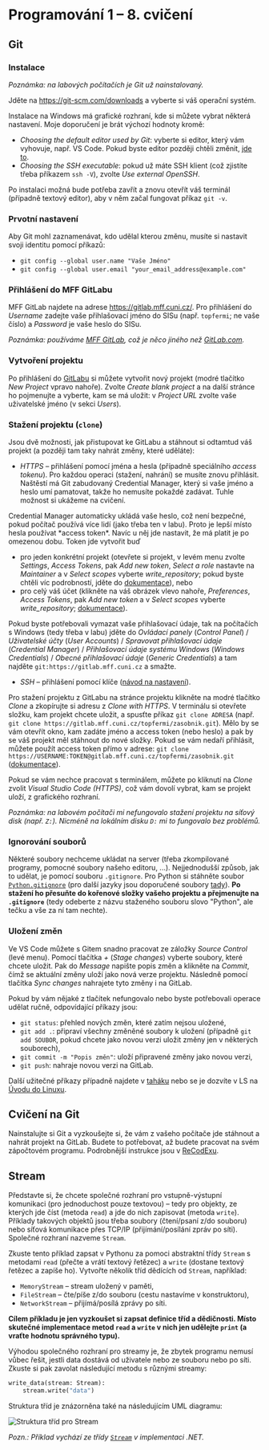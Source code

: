 
<Head>
  <title>Cvičení NPRG030 – Programování 1 – Michal Töpfer</title>
</Head>

# Programování 1 &ndash; 8. cvičení

## Git

### Instalace

*Poznámka: na labových počítačích je Git už nainstalovaný.*

Jděte na https://git-scm.com/downloads a vyberte si váš operační systém.

Instalace na Windows má grafické rozhraní, kde si můžete vybrat některá nastavení. Moje doporučení je brát výchozí hodnoty kromě:

* *Choosing the default editor used by Git*: vyberte si editor, který vám vyhovuje, např. VS Code. Pokud byste editor později chtěli změnit, [jde to](https://docs.github.com/en/get-started/getting-started-with-git/associating-text-editors-with-git).
* *Choosing the SSH executable*: pokud už máte SSH klient (což zjistíte třeba příkazem `ssh -V`), zvolte *Use external OpenSSH*.

Po instalaci možná bude potřeba zavřít a znovu otevřít váš terminál (případně textový editor), aby v něm začal fungovat příkaz `git -v`.

### Prvotní nastavení

Aby Git mohl zaznamenávat, kdo udělal kterou změnu, musíte si nastavit svoji identitu pomocí příkazů:

* `git config --global user.name "Vaše Jméno"`
* `git config --global user.email "your_email_address@example.com"`

### Přihlášení do MFF GitLabu

MFF GitLab najdete na adrese https://gitlab.mff.cuni.cz/. Pro přihlášení do *Username* zadejte vaše přihlašovací jméno do SISu (např. `topfermi`; ne vaše číslo) a *Password* je vaše heslo do SISu.

*Poznámka: používáme [MFF GitLab](https://gitlab.mff.cuni.cz/), což je něco jiného než [GitLab.com](https://gitlab.com).*

### Vytvoření projektu

Po přihlášení do [GitLabu](https://gitlab.mff.cuni.cz/) si můžete vytvořit nový projekt (modré tlačítko *New Project* vpravo nahoře). Zvolte *Create blank project* a na další stránce ho pojmenujte a vyberte, kam se má uložit: v *Project URL* zvolte vaše uživatelské jméno (v sekci *Users*).

### Stažení projektu (<NoTextTransform>`clone`</NoTextTransform>)

Jsou dvě možnosti, jak přistupovat ke GitLabu a stáhnout si odtamtud váš projekt (a později tam taky nahrát změny, které uděláte):

* *HTTPS* &ndash; přihlášení pomocí jména a hesla (případně speciálního *access tokenu*). Pro každou operaci (stažení, nahrání) se musíte znovu přihlásit. Naštěstí má Git zabudovaný Credential Manager, který si vaše jméno a heslo umí pamatovat, takže ho nemusíte pokaždé zadávat. Tuhle možnost si ukážeme na cvičení.

<CardWarning>
Credential Manager automaticky ukládá vaše heslo, což není bezpečné, pokud počítač používá více lidí (jako třeba ten v labu). Proto je lepší místo hesla používat *access token*. Navíc u něj jde nastavit, že má platit je po omezenou dobu.
Token jde vytvořit buď

* pro jeden konkrétní projekt (otevřete si projekt, v levém menu zvolte *Settings*, *Access Tokens*, pak *Add new token*, *Select a role* nastavte na *Maintainer* a v *Select scopes* vyberte *write_repository*; pokud byste chtěli víc podrobností, jděte do [dokumentace](https://gitlab.mff.cuni.cz/help/user/project/settings/project_access_tokens.md)), nebo
* pro celý váš účet (klikněte na váš obrázek vlevo nahoře, *Preferences*, *Access Tokens*, pak *Add new token* a v *Select scopes* vyberte *write_repository*; [dokumentace](https://gitlab.mff.cuni.cz/help/user/profile/personal_access_tokens.md)).

Pokud byste potřebovali vymazat vaše přihlašovací údaje, tak na počítačích s Windows (tedy třeba v labu) jděte do *Ovládací panely* (*Control Panel*) / *Uživatelské účty* (*User Accounts*) / *Spravovat přihlašovací údaje* (*Credential Manager*) / *Přihlašovací údaje systému Windows* (*Windows Credentials*) / *Obecné přihlašovací údaje* (*Generic Credentials*) a tam najděte `git:https://gitlab.mff.cuni.cz` a smažte.
</CardWarning>

* *SSH* &ndash; přihlášení pomocí klíče ([návod na nastavení](https://gitlab.mff.cuni.cz/help/user/ssh.md)).

Pro stažení projektu z GitLabu na stránce projektu klikněte na modré tlačítko *Clone* a zkopírujte si adresu z *Clone with HTTPS*. V terminálu si otevřete složku, kam projekt chcete uložit, a spusťte příkaz `git clone ADRESA` (např. `git clone https://gitlab.mff.cuni.cz/topfermi/zasobnik.git`). Mělo by se vám otevřít okno, kam zadáte jméno a access token (nebo heslo) a pak by se váš projekt měl stáhnout do nové složky. Pokud se vám nedaří přihlásit, můžete použít access token přímo v adrese: `git clone https://USERNAME:TOKEN@gitlab.mff.cuni.cz/topfermi/zasobnik.git` ([dokumentace](https://gitlab.mff.cuni.cz/help/gitlab-basics/start-using-git.md#clone-using-a-token)).

Pokud se vám nechce pracovat s terminálem, můžete po kliknutí na *Clone* zvolit *Visual Studio Code (HTTPS)*, což vám dovolí vybrat, kam se projekt uloží, z grafického rozhraní.

*Poznámka: na labovém počítači mi nefungovalo stažení projektu na síťový disk (např. `Z:`). Nicméně na lokálním disku `D:` mi to fungovalo bez problémů.*

### Ignorování souborů

Některé soubory nechceme ukládat na server (třeba zkompilované programy, pomocné soubory našeho editoru, ...). Nejjednodušší způsob, jak to udělat, je pomocí souboru `.gitignore`. Pro Python si stáhněte soubor [`Python.gitignore`](https://github.com/github/gitignore/blob/main/Python.gitignore) (pro další jazyky jsou doporučené soubory [tady](https://github.com/github/gitignore)). **Po stažení ho přesuňte do kořenové složky vašeho projektu a přejmenujte na `.gitignore`** (tedy odeberte z názvu staženého souboru slovo "Python", ale tečku a vše za ní tam nechte).

### Uložení změn

Ve VS Code můžete s Gitem snadno pracovat ze záložky *Source Control* (levé menu). Pomocí tlačítka *+* (*Stage changes*) vyberte soubory, které chcete uložit. Pak do *Message* napište popis změn a klikněte na *Commit*, čímž se aktuální změny uloží jako nová verze projektu. Následně pomocí tlačítka *Sync changes* nahrajete tyto změny i na GitLab.

Pokud by vám nějaké z tlačítek nefungovalo nebo byste potřebovali operace udělat ručně, odpovídající příkazy jsou:

* `git status`: přehled nových změn, které zatím nejsou uložené,
* `git add .`: připraví všechny změněné soubory k uložení (případně `git add SOUBOR`, pokud chcete jako novou verzi uložit změny jen v některých souborech),
* `git commit -m "Popis změn"`: uloží připravené změny jako novou verzi,
* `git push`: nahraje novou verzi na GitLab.

Další užitečné příkazy případně najdete v [taháku](https://pyvec.github.io/cheatsheets/basic-git/basic-git-cs.pdf") nebo se je dozvíte v LS na [Úvodu do Linuxu](https://d3s.mff.cuni.cz/cz/teaching/nswi177/).

## Cvičení na Git

Nainstalujte si Git a vyzkoušejte si, že vám z vašeho počítače jde stáhnout a nahrát projekt na GitLab. Budete to potřebovat, až budete pracovat na svém zápočtovém programu. Podrobnější instrukce jsou v [ReCodExu](https://recodex.mff.cuni.cz/app/assignment/86959be4-6aaa-4786-a59c-15b120ddc68a).

## Stream

Představte si, že chcete společné rozhraní pro vstupně-výstupní komunikaci (pro jednoduchost pouze textovou) &ndash; tedy pro objekty, ze kterých jde číst (metoda `read`) a jde do nich zapisovat (metoda `write`). Příklady takových objektů jsou třeba soubory (čtení/psaní z/do souboru) nebo síťová komunikace přes TCP/IP (přijímání/posílání zpráv po síti). Společné rozhraní nazveme `Stream`.

Zkuste tento příklad zapsat v Pythonu za pomoci abstraktní třídy `Stream` s metodami `read` (přečte a vrátí textový řetězec) a `write` (dostane textový řetězec a zapíše ho). Vytvořte několik tříd dědících od `Stream`, například:

* `MemoryStream` &ndash; stream uložený v paměti,
* `FileStream` &ndash; čte/píše z/do souboru (cestu nastavíme v konstruktoru),
* `NetworkStream` &ndash; přijímá/posílá zprávy po síti.

**Cílem příkladu je jen vyzkoušet si zapsat definice tříd a dědičnosti. Místo skutečné implementace metod `read` a `write` v nich jen udělejte `print` (a vraťte hodnotu správného typu).**

Výhodou společného rozhraní pro streamy je, že zbytek programu nemusí vůbec řešit, jestli data dostává od uživatele nebo ze souboru nebo po síti. Zkuste si pak zavolat následující metodu s různými streamy:

```py
write_data(stream: Stream):
    stream.write("data")
```

Struktura tříd je znázorněna také na následujícím UML diagramu:

![Struktura tříd pro Stream](../inheritance_stream.drawio.png)

*Pozn.: Příklad vychází ze třídy [`Stream`](https://learn.microsoft.com/en-us/dotnet/api/system.io.stream) v implementaci .NET.*
